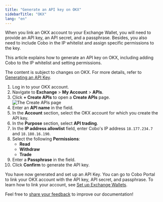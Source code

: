 ```yaml
---
title: "Generate an API key on OKX"
sidebarTitle: "OKX"
lang: "en"
---
```


When you link an OKX account to your Exchange Wallet, you will need to provide an API key, an API secret, and a passphrase. Besides, you also need to include Cobo in the IP whitelist and assign specific permissions to the key.

This article explains how to generate an API key on OKX, including adding Cobo to the IP whitelist and setting permissions.

<Note>The content is subject to changes on OKX. For more details, refer to <a href="https://www.okx.com/docs-v5/en/#overview-v5-api-key-creation">Generating an API Key</a>.</Note>

1. Log in to your OKX account.
2. Navigate to **Exchange** > **My Account** > **APIs**.
3. Click **+ Create APIs** to open a **Create APIs** page.
    <img src="/en/images/exchange-wallet/okx.png" className="screenshot_modal" alt="The Create APIs page" />
4. Enter an **API name** in the field.
5. In the **Account** section, select the OKX account for which you create the API key.
6. In the **Purpose** section, select **API trading**.
7. In the **IP address allowlist** field, enter Cobo's IP address `18.177.234.7` and `18.180.16.190`.
8. Select the following **Permissions**:
    - **Read**
    - **Withdraw**
    - **Trade**
9. Enter a **Passphrase** in the field.
8. Click **Confirm** to generate the API key.

You have now generated and set up an API Key. You can go to Cobo Portal to link your OKX account with the API key, API secret, and passphrase. To learn how to link your account, see [Set up Exchange Wallets](/en/portal/exchange-wallets/set-up). 

<Tip>Feel free to [share your feedback](https://forms.zohopublic.com/cobo/form/DocumentFeedbackForm/formperma/QvLOhxJv1_JMsJ-1dleZ8Itb_7rzN-LtgvsDdxosoVI?referrername=manuals) to improve our documentation!</Tip>